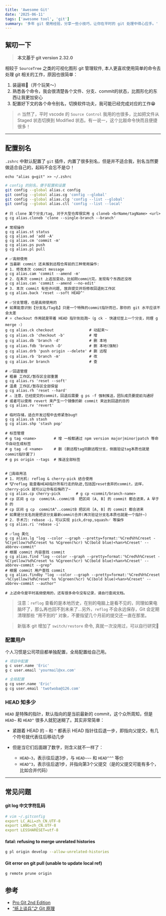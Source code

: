 ```yaml
---
title: 'Awesome Git'
date: '2025-06-11'
tags: ['awesome tool', 'git']
summary: '多年 git 使用经验，分享一些小技巧，让你在平时的 git 处理中得心应手。'
---
```


## 絮叨一下

> **本文基于 git version 2.32.0**

相较于 `SourceTree` 之类的可视化图形 git 管理软件, 本人更喜欢使用简单的命令去处理 git 相关的工作，原因也很简单：

1. 装逼嘛🐶（开个玩笑～）
2. 熟悉各个命令，我会很清楚各个文件、分支、commit的状态，比图形化的东西让我更加安心
3. 配置好下文的各个命令别名，切换软件功夫，我可能已经完成对应的工作😁

> 🔥 当然了，平时 vscode 的 `Source Control` 我用的也很多，比如把文件从 Staged 状态切换到 Modified 状态。有一说一，这个比敲命令快而且便捷很多！

---

## 配置别名

`.zshrc` 中默认配置了 `git` 插件，内置了很多别名，但是并不适合我，别名当然要做适合自己的，起码不会忘不是😌！

```sh:先配置下git命令的别名
echo "alias g=git" >> ~/.zshrc
```

```sh
# config 的别名，便于配置和设置
git config --global alias.c config
git config --global alias.cg 'config --global'
git config --global alias.clg 'config --list --global'
git config --global alias.cll 'config --list --local'
```

```sh:自定义别名，复制到terminal跑一下即可
# 只 clone 某个分支/tag, 对于大型仓库很实用 g cloneb <brName/tagName> <url>
g cg alias.cloneb 'clone --single-branch --branch'

# 常规操作
g cg alias.st status
g cg alias.ad 'add -A'
g cg alias.cm 'commit -m'
g cg alias.ps push
g cg alias.pl pull

# ✅高频使用
# 当最新 commit 还未推到远程仓库前的三种常用操作:
# 1. 修改本次 commit message
g cg alias.cam 'commit --amend -m'
# 2. 在本次 commit 上追加变动，比如刚commit完，发现有个东西还没改
g cg alias.can 'commit --amend --no-edit'
# 3. 本次 commit 有些许问题, 放弃提交并将修改回退到工作区
g cg alias.back 'reset --soft HEAD^'

# ✅分支管理，也是高频使用的
# 如果能意识到【分支名/Tag名】只是一个特殊的commit指针而已，那你的 git 水平应该不会太差
# ⭐️ checkout 作用就是带着 HEAD 指针到处跑~（g ck - 快速切至上一个分支，同理 g merge -）
g cg alias.ck checkout                # 动起来～
g cg alias.cb 'checkout -b'           # 增
g cg alias.db 'branch -d'             # 删 本地
g cg alias.fdb 'branch -D'            # 删 本地(强制)
g cg alias.drb 'push origin --delete' # 删 远程
g cg alias.rb 'branch -m'             # 改
g cg alias.br branch                  # 查

# ✅回退管理
# 粗暴 工作区/暂存区全部重置
g cg alias.rs 'reset --soft'
# 温柔 工作区/暂存区全部保留
g cg alias.rh 'reset --hard'
# ⚠️ 注意，已经提交的commit，回退后需要 g ps -f 强制推送，团队成员要提前沟通好
# 或者可以使用 revert 来产生一个镜像的新 commit 来达到回退的目的
g cg alias.rv 'revert'

# 临时存储，适合开发过程中去修紧急bug‼️
g cg alias.sh stash
g cg alias.shp 'stash pop'

# 标签管理
# g tag <name>        # 增 一般都通过 npm version major|minor|patch 等命令自动生成标签
# g tag -d <name>     # 删 (删远程tag同删远程分支，侧面验证tag本质也就是commit指针罢了)
# g ps origin --tags  # 推送全部标签


# 🔨高级用法
# 1. 时光机: reflog & cherry-pick 结合使用
# 🐮reflog 能查看HEAD指针所有行走的轨迹,包括因reset舍弃的commit，这样，cherry-pick 就可以让你有后悔药了~
g cg alias.cp cherry-pick       # g cp <commit/branch-name>
# cp 区间 g cp  commitA..commitB  把区间 (A, B] 的 commit 都合进来，A 早于 B 的
# cp 区间 g cp  commitA^..commitB 把区间 [A, B] 的 commit 都合进来
# 如果是分支名则是把该分支最新commit合并(再次验证分支名本质也就是一个指针~)
# 2. 手术刀: rebase -i，可以实现 pick,drop,squash✅ 等操作
g cg alias.ri 'rebase -i'

# ✅log 美化
g cg alias.lg "log --color --graph --pretty=format:'%Cred%h%Creset -%C(yellow)%d%Creset %s %Cgreen(%cr) %C(bold blue)<%an>%Creset' --abbrev-commit"
# 根据 commit 内容查找 commit
g cg alias.find "log --color --graph --pretty=format:'%Cred%h%Creset -%C(yellow)%d%Creset %s %Cgreen(%cr) %C(bold blue)<%an>%Creset' --abbrev-commit --grep"
# 根据 commit 用户查找 commit
g cg alias.findby "log --color --graph --pretty=format:'%Cred%h%Creset -%C(yellow)%d%Creset %s %Cgreen(%cr) %C(bold blue)<%an>%Creset' --abbrev-commit --author"

# 上述命令是平时高频使用的，还有很多命令没有记录，请自行查阅文档。
```

> 注意：`reflog` 查看的是本地历史，在别的电脑上是看不见的，同理如果电脑坏了，那么再也回不到未来了...另外，`reflog` 不会永远保存，Git 会定期清理那些 “用不到的” 对象，不要指望几个月前的提交还一直在那里。

> 新版本 git 增加了 `switch/restore` 命令, 真就一次没用过，可以自行研究🧐

### 配置用户

个人习惯是公司项目都单独配置，全局配置给自己用。

```sh
# 项目中配置
g c user.name 'Eric'
g c user.email 'yourmail@xx.com'

# 全局配置
g cg user.name 'Eric'
g cg user.email 'twotwoba@126.com'
```

### HEAD 知多少

`HEAD` 是特殊的指针，默认指向的是当前最新的 commit，这个众所周知，但是 `HEAD~` 和 `HEAD^` 很多人就犯迷糊了。其实非常简单：

- 紧跟着 HEAD 的 `~` 和 `^` 都表示 HEAD 指针往后退一步，即指向父提交，有几个符号就代表往后移动几步
- 但是当它们后面跟了数字，则含义就不一样了：

    - `HEAD~3`，表示往后退3步，与 `HEAD~~~` 和 `HEAD^^^` 等价
    - `HEAD^3`，表示往后退1步，并指向第3个父提交（是的父提交可能有多个，比如合并代码）

---

## 常见问题

#### git log 中文字符乱码

```yml
# vim ~/.gitconfig
export LC_ALL=zh_CN.UTF-8
export LANG=zh_CN.UTF-8
export LESSHARESET=utf-8
```

#### fatal: refusing to merge unrelated histories

```sh {lineNos=false}
g pl origin develop --allow-unrelated-histories
```

#### Git error on git pull (unable to update local ref)

```sh
g remote prune origin
```

## 参考

- [Pro Git 2nd Edition](https://git-scm.com)
- [“纸上谈兵”之 Git 原理](https://mp.weixin.qq.com/s/FSBEM2GqhpVJ6yw9FkxnGA)
